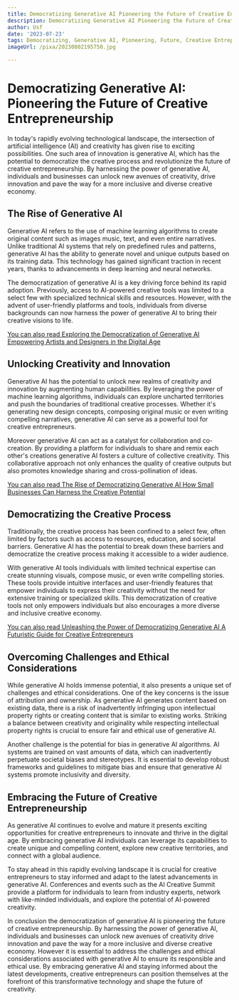 ```yaml
---
title: Democratizing Generative AI Pioneering the Future of Creative Entrepreneurship
description: Democratizing Generative AI Pioneering the Future of Creative Entrepreneurship
author: Usf
date: '2023-07-23'
tags: Democratizing, Generative AI, Pioneering, Future, Creative Entrepreneurship
imageUrl: /pixa/20230802195750.jpg

---
```

# Democratizing Generative AI: Pioneering the Future of Creative Entrepreneurship

In  today's rapidly evolving technological landscape, the  intersection of artificial intelligence (AI) and  creativity  has given rise to exciting possibilities. One such area of innovation is generative AI, which has the potential to democratize the creative process and revolutionize the future  of  creative entrepreneurship. By harnessing the power of generative AI, individuals and businesses can unlock new avenues of creativity, drive  innovation and pave  the way for  a  more  inclusive and  diverse creative economy.

## The Rise of Generative AI

Generative AI refers to the use of machine learning algorithms to create original  content such as images music, text, and even entire narratives. Unlike traditional AI systems that rely on predefined rules and  patterns,  generative AI  has  the ability to generate novel and unique  outputs based on its training data. This technology has  gained significant  traction in recent years, thanks to advancements in deep  learning and neural networks.

The democratization of generative  AI is a key driving force behind its rapid adoption. Previously, access to AI-powered creative tools was limited to a select few with specialized technical skills and resources. However, with  the advent of user-friendly platforms and tools, individuals from diverse backgrounds can now harness the power of generative AI to  bring their creative visions  to life.

[You can also read Exploring the Democratization of Generative AI  Empowering Artists  and Designers  in  the Digital Age](Exploring%20the%20Democratization%20of%20Generative%20AI%20Empowering%20Artists%20and%20Designers%20in%20the%20Digital%20Age)


## Unlocking Creativity and Innovation

Generative AI  has the potential to unlock  new realms of creativity  and innovation by augmenting human capabilities. By leveraging the  power of machine learning algorithms, individuals can explore uncharted territories  and push the boundaries  of traditional creative processes. Whether it's generating  new design concepts, composing original music or even writing compelling narratives, generative AI can serve as a powerful tool for creative entrepreneurs.

Moreover generative AI can act as a catalyst for collaboration and co-creation. By providing a platform for  individuals to share and remix each other's creations generative AI fosters a culture of collective creativity. This collaborative approach not only enhances the quality of creative outputs but also  promotes knowledge sharing and cross-pollination of ideas.

[You can also read The Rise of Democratizing Generative AI How  Small Businesses Can Harness  the Creative Potential](The%20Rise%20of%20Democratizing%20Generative%20AI%20How%20Small%20Businesses%20Can%20Harness%20the%20Creative%20Potential)


## Democratizing the Creative Process

Traditionally, the creative process has been confined to a select few, often  limited by factors such as access to  resources, education, and societal barriers. Generative AI has  the potential to break down these barriers and democratize the creative  process making it accessible to a wider audience.

With generative AI tools individuals  with limited technical expertise can create stunning  visuals, compose music, or even write compelling stories. These tools provide intuitive interfaces and user-friendly  features that empower individuals to express their creativity without the need for extensive training or specialized skills. This democratization of creative tools not only  empowers individuals but also encourages a more diverse and inclusive creative economy.

[You can also read Unleashing the Power of Democratizing Generative AI A Futuristic Guide for Creative Entrepreneurs](Unleashing%20the%20Power%20of%20Democratizing%20Generative%20AI%20A%20Futuristic%20Guide%20for%20Creative%20Entrepreneurs)


## Overcoming Challenges and Ethical  Considerations

While generative AI holds  immense  potential, it also presents a  unique set  of challenges and ethical considerations. One of the key concerns  is the issue of attribution and ownership. As generative AI  generates content based on existing data, there is a risk of inadvertently infringing upon intellectual property rights or  creating content that is similar  to existing  works. Striking a balance between creativity and originality  while respecting intellectual property rights is crucial to ensure  fair and ethical use of generative AI.

Another challenge is the potential for bias in generative AI algorithms. AI systems are trained on vast amounts of data, which  can inadvertently perpetuate societal  biases and stereotypes. It is essential to develop robust frameworks  and guidelines to mitigate bias and  ensure  that generative AI systems promote inclusivity and diversity.

## Embracing the Future of Creative Entrepreneurship

As generative AI continues to evolve and mature it presents exciting opportunities  for creative entrepreneurs to innovate and thrive in  the digital age. By  embracing generative AI individuals can leverage its capabilities to create unique  and compelling content, explore new creative territories, and  connect with a global audience.

To stay ahead in this rapidly evolving  landscape it is crucial for  creative entrepreneurs to  stay informed and adapt to the latest advancements in generative AI. Conferences and events  such as the AI Creative Summit provide  a platform for individuals to learn from industry experts, network  with like-minded individuals, and explore the potential of AI-powered creativity.

In conclusion  the democratization of generative AI is pioneering the  future  of creative entrepreneurship. By harnessing the power of generative AI, individuals and businesses can unlock new avenues of creativity drive  innovation and pave the way for a more inclusive and diverse creative economy. However it is essential to address the challenges and ethical considerations associated with generative AI to  ensure its responsible and ethical use. By embracing generative AI and staying informed about the latest developments,  creative entrepreneurs can position themselves at the forefront of this transformative technology and shape the future of creativity.